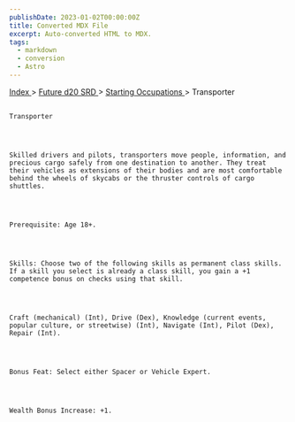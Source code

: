 ```yaml
---
publishDate: 2023-01-02T00:00:00Z
title: Converted MDX File
excerpt: Auto-converted HTML to MDX.
tags:
  - markdown
  - conversion
  - Astro
---
```







[
      Index
     ](-index)
     >
     [
      Future d20 SRD
     ](future-d20-srd-index)
     >
     [
      Starting Occupations
     ](future-d20-srd-starting-occupations-index)
     > Transporter
    




## 
    Transporter
   



    Skilled drivers and pilots, transporters move people, information, and precious cargo safely from one destination to another. They treat their vehicles as extensions of their bodies and are most comfortable behind the wheels of skycabs or the thruster controls of cargo shuttles.
   



    Prerequisite: Age 18+.
   



    Skills: Choose two of the following skills as permanent class skills. If a skill you select is already a class skill, you gain a +1 competence bonus on checks using that skill.
   



    Craft (mechanical) (Int), Drive (Dex), Knowledge (current events, popular culture, or streetwise) (Int), Navigate (Int), Pilot (Dex), Repair (Int).
   



    Bonus Feat: Select either Spacer or Vehicle Expert.
   



    Wealth Bonus Increase: +1.
   





